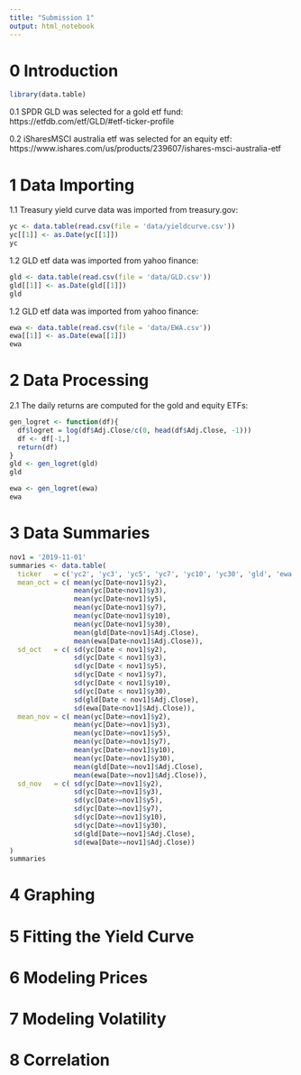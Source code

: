 ```yaml
---
title: "Submission 1"
output: html_notebook
---
```


# 0 Introduction

```r
library(data.table)
```

0.1 SPDR GLD was selected for a gold etf fund: https://etfdb.com/etf/GLD/#etf-ticker-profile

0.2 iSharesMSCI australia etf was selected for an equity etf: https://www.ishares.com/us/products/239607/ishares-msci-australia-etf


# 1 Data Importing
1.1 Treasury yield curve data was imported from treasury.gov:

```r
yc <- data.table(read.csv(file = 'data/yieldcurve.csv'))
yc[[1]] <- as.Date(yc[[1]])
yc
```

1.2 GLD etf data was imported from yahoo finance:

```r
gld <- data.table(read.csv(file = 'data/GLD.csv'))
gld[[1]] <- as.Date(gld[[1]])
gld
```

1.2 GLD etf data was imported from yahoo finance:

```r
ewa <- data.table(read.csv(file = 'data/EWA.csv'))
ewa[[1]] <- as.Date(ewa[[1]])
ewa
```



# 2 Data Processing

2.1 The daily returns are computed for the gold and equity ETFs:
```r

gen_logret <- function(df){
  df$logret = log(df$Adj.Close/c(0, head(df$Adj.Close, -1)))
  df <- df[-1,]
  return(df)
}
gld <- gen_logret(gld)
gld

ewa <- gen_logret(ewa)
ewa

```


# 3 Data Summaries
```r
nov1 = '2019-11-01'
summaries <- data.table(
  ticker   = c('yc2', 'yc3', 'yc5', 'yc7', 'yc10', 'yc30', 'gld', 'ewa'),
  mean_oct = c( mean(yc[Date<nov1]$y2), 
                mean(yc[Date<nov1]$y3), 
                mean(yc[Date<nov1]$y5), 
                mean(yc[Date<nov1]$y7), 
                mean(yc[Date<nov1]$y10), 
                mean(yc[Date<nov1]$y30), 
                mean(gld[Date<nov1]$Adj.Close), 
                mean(ewa[Date<nov1]$Adj.Close)),
  sd_oct   = c( sd(yc[Date < nov1]$y2),
                sd(yc[Date < nov1]$y3),
                sd(yc[Date < nov1]$y5),
                sd(yc[Date < nov1]$y7),
                sd(yc[Date < nov1]$y10),
                sd(yc[Date < nov1]$y30),
                sd(gld[Date < nov1]$Adj.Close),
                sd(ewa[Date<nov1]$Adj.Close)),
  mean_nov = c( mean(yc[Date>=nov1]$y2),
                mean(yc[Date>=nov1]$y3),
                mean(yc[Date>=nov1]$y5),
                mean(yc[Date>=nov1]$y7),
                mean(yc[Date>=nov1]$y10),
                mean(yc[Date>=nov1]$y30),
                mean(gld[Date>=nov1]$Adj.Close),
                mean(ewa[Date>=nov1]$Adj.Close)),
  sd_nov   = c( sd(yc[Date>=nov1]$y2),
                sd(yc[Date>=nov1]$y3),
                sd(yc[Date>=nov1]$y5),
                sd(yc[Date>=nov1]$y7),
                sd(yc[Date>=nov1]$y10),
                sd(yc[Date>=nov1]$y30),
                sd(gld[Date>=nov1]$Adj.Close),
                sd(ewa[Date>=nov1]$Adj.Close))
) 
summaries
```

# 4 Graphing


# 5 Fitting the Yield Curve


# 6 Modeling Prices


# 7 Modeling Volatility


# 8 Correlation